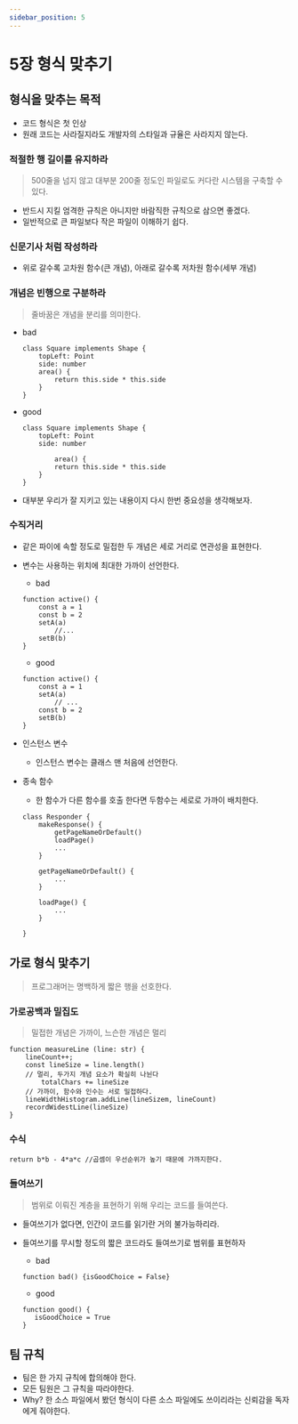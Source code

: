```yaml
---
sidebar_position: 5
---
```



# 5장 형식 맞추기

<Authors bookLeader='gyuseok-dev' />

## 형식을 맞추는 목적

- 코드 형식은 첫 인상
- 원래 코드는 사라질지라도 개발자의 스타일과 규율은 사라지지 않는다.

### 적절한 행 길이를 유지하라

> 500줄을 넘지 않고 대부분 200줄 정도인 파일로도 커다란 시스템을 구축할 수 있다.

- 반드시 지킬 엄격한 규칙은 아니지만 바람직한 규칙으로 삼으면 좋겠다.
- 일반적으로 큰 파일보다 작은 파일이 이해하기 쉽다.

### 신문기사 처럼 작성하라

- 위로 갈수록 고차원 함수(큰 개념), 아래로 갈수록 저차원 함수(세부 개념)

### 개념은 빈행으로 구분하라

> 줄바꿈은 개념을 분리를 의미한다.
 
- bad
    
    ```tsx
    class Square implements Shape {
        topLeft: Point
        side: number
        area() {
            return this.side * this.side
        }
    }
    ```
    
- good
    
    ```tsx
    class Square implements Shape {
        topLeft: Point
        side: number
        
    		area() {
            return this.side * this.side
        }
    }
    ```
    
- 대부분 우리가 잘 지키고 있는 내용이지 다시 한번 중요성을 생각해보자.

### 수직거리

- 같은 파이에 속할 정도로 밀접한 두 개념은 세로 거리로 연관성을 표현한다.

- 변수는 사용하는 위치에 최대한 가까이 선언한다.
    - bad
    
    ```tsx
    function active() {
        const a = 1
        const b = 2
        setA(a)
    		//...
        setB(b)
    }
    ```
    
    - good
    
    ```tsx
    function active() {
        const a = 1
        setA(a)
    		// ...
        const b = 2
        setB(b)
    }
    ```
    

- 인스턴스 변수
    - 인스턴스 변수는 클래스 맨 처음에 선언한다.

- 종속 함수
    - 한 함수가 다른 함수를 호출 한다면 두함수는 세로로 가까이 배치한다.
    
    ```tsx
    class Responder {
        makeResponse() {
            getPageNameOrDefault()
            loadPage()
            ...
        }
    
        getPageNameOrDefault() {
            ...
        }
    
        loadPage() {
            ...
        }
    
    }
    ```
    

## 가로 형식 맟추기

> 프로그래머는 명백하게 짧은 행을 선호한다.
> 

### 가로공백과 밀집도

> 밀접한 개념은 가까이, 느슨한 개념은 멀리


```tsx
function measureLine (line: str) {
    lineCount++;
    const lineSize = line.length()
    // 멀리, 두가지 개념 요소가 확실히 나뉜다
		totalChars += lineSize 
    // 가까이, 함수와 인수는 서로 밀접하다.
    lineWidthHistogram.addLine(lineSizem, lineCount)
    recordWidestLine(lineSize)    
}
```

### 수식

```tsx
return b*b - 4*a*c //곱셈이 우선순위가 높기 때문에 가까지한다.
```

### 들여쓰기

> 범위로 이뤄진 계층을 표현하기 위해 우리는 코드를 들여쓴다.

- 들여쓰기가 없다면, 인간이 코드를 읽기란 거의 불가능하리라.
- 들여쓰기를 무시할 정도의 짧은 코드라도 들여쓰기로 범위를 표현하자
    - bad
    
    ```tsx
    function bad() {isGoodChoice = False}
    ```
    
    - good
    
    ```tsx
    function good() {
       isGoodChoice = True
    }
    ```
    

## 팀 규칙

- 팀은 한 가지 규칙에 합의해야 한다.
- 모든 팀원은 그 규칙을 따라야한다.
- Why? 한 소스 파일에서 봤던 형식이 다른 소스 파일에도 쓰이리라는 신뢰감을 독자에게 줘야한다.